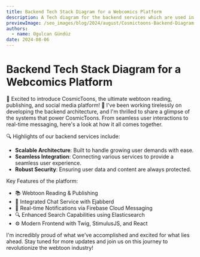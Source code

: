 ```yaml
---
title: Backend Tech Stack Diagram for a Webcomics Platform
description: A Tech diagram for the backend services which are used in CosmicToons, a webcomics publishing and reading platform with social media features. Tech stack includes PHP, Symfony, Nginx, Redis, ElasticSearch, MariaDB, Ejabberd.
previewImage: /seo_images/blog/2024/august/Cosmictoons-Backend-Diagram.jpg
authors:
  - name: Ogulcan Gündüz
date: 2024-08-06
---
```



# Backend Tech Stack Diagram for a Webcomics Platform
<BlogItemInfo date={frontmatter.date} readingTime={readingTime.text} />

🚀 Excited to introduce CosmicToons, the ultimate webtoon reading, publishing, and social media platform! 🌟
I've been working tirelessly on developing the backend architecture, and I'm thrilled to share a glimpse of the systems that power CosmicToons. From seamless user interactions to real-time messaging, here's a look at how it all comes together.

<BlogImage src={previewImage} alt="Backend Tech Stack Diagram for a Webcomics Platform Image" />

🔍 Highlights of our backend services include:
- **Scalable Architecture**: Built to handle growing user demands with ease.
- **Seamless Integration**: Connecting various services to provide a seamless user experience.
- **Robust Security**: Ensuring user data and content are always protected.

Key Features of the platform:
- 📚 Webtoon Reading & Publishing
- 💬 Integrated Chat Service with Ejabberd
- 🔔 Real-time Notifications via Firebase Cloud Messaging
- 🔍 Enhanced Search Capabilities using Elasticsearch
- ⚙️ Modern Frontend with Twig, StimulusJS, and React

I'm incredibly proud of what we've accomplished and excited for what lies ahead. Stay tuned for more updates and join us on this journey to revolutionize the webtoon industry!
